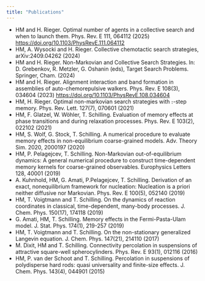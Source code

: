 ```yaml
---
title: "Publications"
---
```


* HM and H. Rieger. Optimal number of agents in a collective search and when to launch them. Phys. Rev. E 111, 064112 (2025) <https://doi.org/10.1103/PhysRevE.111.064112>
* HM, A. Wysocki and H. Rieger. Collective chemotactic search strategies, arXiv:2409.04262 (2024)
* HM and H. Rieger. Non-Markovian and Collective Search Strategies. In: D. Grebenkov, R. Metzler, G. Oshanin (eds), Target Search Problems. Springer, Cham. (2024)
* HM and H. Rieger. Alignment interaction and band formation in assemblies of auto-chemorepulsive walkers. Phys. Rev. E 108(3), 034604 (2023) <https://doi.org/10.1103/PhysRevE.108.034604>
* HM, H. Rieger. Optimal non-markovian search strategies with ։-step memory. Phys. Rev. Lett. 127(7), 070601 (2021)
* HM, F. Glatzel, W. Wöhler, T. Schilling. Evaluation of memory effects at phase transitions and during relaxation processes. Phys. Rev. E 103(2), 022102 (2021)
* HM, S. Wolf, G. Stock, T. Schilling. A numerical procedure to evaluate memory effects in non-equilibrium coarse-grained models. Adv. Theory Sim. 2020, 2000197 (2020)
* HM, P. Pelagejcev, T. Schilling. Non-Markovian out-of-equilibrium dynamics: A general numerical procedure to construct time-dependent memory kernels for coarse-grained observables. Europhysics Letters 128, 40001 (2019)
* A. Kuhnhold, HM, G. Amati, P.Pelagejcev, T. Schilling. Derivation of an exact, nonequilibrium framework for nucleation: Nucleation is a priori neither diffusive nor Markovian. Phys. Rev. E 100(5), 052140 (2019)
* HM, T. Voigtmann and T. Schilling. On the dynamics of reaction coordinates in classical, time-dependent, many-body processes. J. Chem. Phys. 150(17), 174118 (2019)
* G. Amati, HM, T. Schilling. Memory effects in the Fermi-Pasta-Ulam model. J. Stat. Phys. 174(1), 219-257 (2019)
* HM, T. Voigtmann and T. Schilling. On the non-stationary generalized Langevin equation. J. Chem. Phys. 147(21), 214110 (2017)
* M. Dixit, HM and T. Schilling. Connectivity percolation in suspensions of attractive square-well spherocylinders. Phys. Rev. E 93(1), 012116 (2016)
* HM, P. van der Schoot and T. Schilling. Percolation in suspensions of polydisperse hard rods: quasi universality and finite-size effects. J. Chem. Phys. 143(4), 044901 (2015)